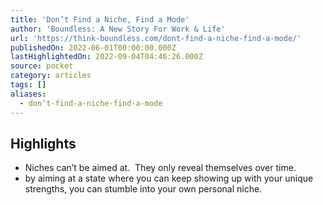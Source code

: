 ```yaml
---
title: 'Don’t Find a Niche, Find a Mode'
author: 'Boundless: A New Story For Work & Life'
url: 'https://think-boundless.com/dont-find-a-niche-find-a-mode/'
publishedOn: 2022-06-01T00:00:00.000Z
lastHighlightedOn: 2022-09-04T04:46:26.000Z
source: pocket
category: articles
tags: []
aliases:
  - don’t-find-a-niche-find-a-mode
---
```

## Highlights
- Niches can’t be aimed at.  They only reveal themselves over time.
- by aiming at a state where you can keep showing up with your unique strengths, you can stumble into your own personal niche.
